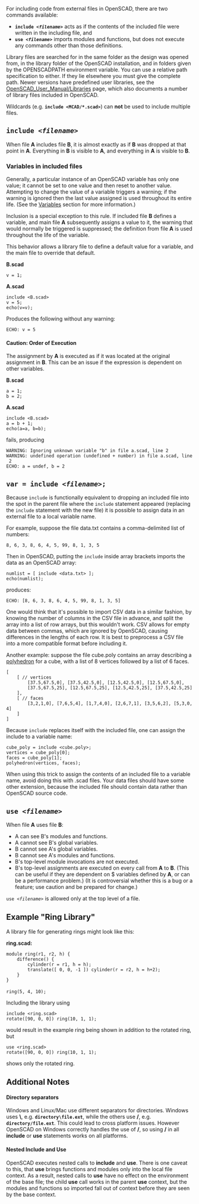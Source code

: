 For including code from external files in OpenSCAD, there are two commands available:

* '''<code>include <''filename''></code>''' acts as if the contents of the included file were written in the including file, and
* '''<code>use <''filename''></code>''' imports modules and functions, but does not execute any commands other than those definitions.

Library files are searched for in the same folder as the design was opened from, in the library folder of the OpenSCAD installation, and in folders given by the OPENSCADPATH environment variable. You can use a relative path specification to either. If they lie elsewhere you must give the complete path.
Newer versions have predefined user libraries, see the [[OpenSCAD_User_Manual/Libraries]] page, which also documents a number of library files included in OpenSCAD.

Wildcards (e.g. '''<code>include <MCAD/*.scad></code>''') can '''not''' be used to include multiple files.

== <code>include <''filename''></code> ==

When file '''A''' includes file '''B''', it is almost exactly as if '''B''' was dropped at that point in '''A'''.  Everything in '''B''' is visible to '''A''', and everything in '''A''' is visible to '''B'''.

=== Variables in included files ===

Generally, a particular instance of an OpenSCAD variable has only one value; it cannot be set to one value and then reset to another value.  Attempting to change the value of a variable triggers a warning; if the warning is ignored then the last value assigned is used throughout its entire life.  (See the [[OpenSCAD User Manual/General#Variables | Variables]] section for more information.)

Inclusion is a special exception to this rule.  If included file '''B''' defines a variable, and main file '''A''' subsequently assigns a value to it, the warning that would normally be triggered is suppressed; the definition from file '''A''' is used throughout the life of the variable.

This behavior allows a library file to define a default value for a variable, and the main file to override that default.

'''B.scad'''
 v = 1;

'''A.scad'''
 include <B.scad>
 v = 5;
 echo(v=v);
 
Produces the following without any warning:

 ECHO: v = 5

==== Caution:  Order of Execution ====
The assignment by '''A''' is executed as if it was located at the original assignment in '''B'''.  This can be an issue if the expression is dependent on other variables.

'''B.scad'''
 a = 1;
 b = 2;
'''A.scad'''
 include <B.scad>
 a = b + 1;
 echo(a=a, b=b);

fails, producing

 WARNING: Ignoring unknown variable "b" in file a.scad, line 2
 WARNING: undefined operation (undefined + number) in file a.scad, line 2
 ECHO: a = undef, b = 2

== <code>var = include <''filename''>;</code> ==
Because <code>include</code> is functionally equivalent to dropping an included file into the spot in the parent file where the <code>include</code> statement appeared (replacing the <code>include</code> statement with the new file) it is possible to assign data in an external file to a local variable name.

For example, suppose the file data.txt contains a comma-delimited list of numbers:
 8, 6, 3, 8, 6, 4, 5, 99, 8, 1, 3, 5

Then in OpenSCAD, putting the <code>include</code> inside array brackets imports the data as an OpenSCAD array:
 numlist = [ include <data.txt> ];
 echo(numlist);
produces:
 ECHO: [8, 6, 3, 8, 6, 4, 5, 99, 8, 1, 3, 5]
One would think that it's possible to import CSV data in a similar fashion, by knowing the number of columns in the CSV file in advance, and split the array into a list of row arrays, but this wouldn't work. CSV allows for empty data between commas, which are ignored by OpenSCAD, causing differences in the lengths of each row. It is best to preprocess a CSV file into a more compatible format before including it.

Another example: suppose the file cube.poly contains an array describing a [[OpenSCAD User Manual/Primitive Solids#polyhedron|polyhedron]] for a cube, with a list of 8 vertices followed by a list of 6 faces.
 [
     [ // vertices
         [37.5,67.5,0], [37.5,42.5,0], [12.5,42.5,0], [12.5,67.5,0],
         [37.5,67.5,25], [12.5,67.5,25], [12.5,42.5,25], [37.5,42.5,25]
     ],
     [ // faces
         [3,2,1,0], [7,6,5,4], [1,7,4,0], [2,6,7,1], [3,5,6,2], [5,3,0,4]
     ]
 ]
Because <code>include</code> replaces itself with the included file, one can assign the include to a variable name:
 cube_poly = include <cube.poly>;
 vertices = cube_poly[0];
 faces = cube_poly[1];
 polyhedron(vertices, faces);
When using this trick to assign the contents of an included file to a variable name, avoid doing this with .scad files. Your data files should have some other extension, because the included file should contain data rather than OpenSCAD source code.

== <code>use <''filename''></code> ==

When file '''A''' uses file '''B''':
* A can see B's modules and functions.
* A cannot see B's global variables.
* B cannot see A's global variables.
* B cannot see A's modules and functions.
* B's top-level module invocations are not executed.
* B's top-level assignments are executed on every call from '''A''' to '''B'''.  (This can be useful if they are dependent on $ variables defined by '''A''', or can be a performance problem.)  (It is controversial whether this is a bug or a feature; use caution and be prepared for change.)

<code>use <''filename''></code> is allowed only at the top level of a  file.

== Example "Ring Library" ==
A library file for generating rings might look like this:

'''ring.scad:'''

 module ring(r1, r2, h) {
     difference() {
         cylinder(r = r1, h = h);
         translate([ 0, 0, -1 ]) cylinder(r = r2, h = h+2);
     }
 }
 
 ring(5, 4, 10);

Including the library using

 include <ring.scad>
 rotate([90, 0, 0]) ring(10, 1, 1);

would result in the example ring being shown in addition to the rotated ring, but

 use <ring.scad>
 rotate([90, 0, 0]) ring(10, 1, 1);

shows only the rotated ring.

== Additional Notes ==

==== Directory separators ====

Windows and Linux/Mac use different separators for directories. Windows uses '''\''', e.g. '''<code>directory\file.ext</code>''', while the others use '''/''', e.g. '''<code>directory/file.ext</code>'''. This could lead to cross platform issues. However OpenSCAD on Windows correctly handles the use of '''/''', so using '''/''' in all '''include''' or '''use''' statements works on all platforms.

==== Nested Include and Use ====

OpenSCAD executes nested calls to '''include''' and '''use'''. There is one caveat to this, that '''use''' brings functions and modules only into the local file context. As a result, nested calls to '''use''' have no effect on the environment of the base file; the child '''use''' call works in the parent '''use''' context, but the modules and functions so imported fall out of context before they are seen by the base context.

{{BookCat}}
